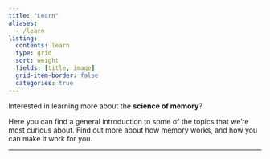 ```yaml
---
title: "Learn"
aliases: 
  - /learn
listing:
  contents: learn
  type: grid
  sort: weight
  fields: [title, image]
  grid-item-border: false
  categories: true
---
```


Interested in learning more about the **science of memory**?

Here you can find a general introduction to some of the topics that we're most curious about. Find out more about how memory works, and how you can make it work for you.

------------------------------------------------------------------------
